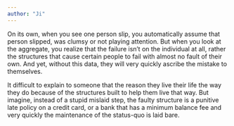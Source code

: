```yaml
---
author: "Ji"
---
```


On its own, when you see one person slip, you automatically assume that person slipped, was clumsy or not playing attention. But when you look at the aggregate, you realize that the failure isn’t on the individual at all, rather the structures that cause certain people to fail with almost no fault of their own. And yet, without this data, they will very quickly ascribe the mistake to themselves.  

It difficult to explain to someone that the reason they live their life the way they do because of the structures built to help them live that way. But imagine, instead of a stupid mislaid step, the faulty structure is a punitive late policy on a credit card, or a bank that has a minimum balance fee and very quickly the maintenance of the status-quo is laid bare.  


